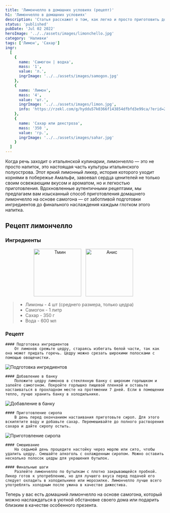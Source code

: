 ```yaml
---
title: 'Лимончелло в домашних условиях (рецепт)'
h1: 'Лимончелло в домашних условиях'
description: 'Статья расскажет о том, как легко и просто приготовить домашний лимончелло на основе самогона. Итальянский лимонный ликер, богатый историей и аутентичным вкусом, станет украшением любого праздничного стола 👍'
status: 'published'
pubDate: 'Jul 02 2022'
heroImage: '../../assets/images/limonchello.jpg'
category: 'Наливки'
tags: ['Лимон', 'Сахар']
ingr:
  [
    {
      name: 'Самогон | водка',
      mass: '1',
      value: 'л.',
      ingrImage: '../../assets/images/samogon.jpg'
    },
    {
      name: 'Лимон',
      mass: '4',
      value: 'шт.',
      ingrImage: '../../assets/images/limon.jpg',
      info: 'https://rzekl.com/g/hyddu57k0366f143854dfbfd3e99ca/?erid=25H8d7vbP8SRTvH4QP3RzP&ulp=https%3A%2F%2Fmegamarket.ru%2Fcatalog%2F%3Fq%3D%25D0%25BB%25D0%25B8%25D0%25BC%25D0%25BE%25D0%25BD'
    },
    {
      name: 'Сахар или декстроза',
      mass: '350 ',
      value: 'гр.',
      ingrImage: '../../assets/images/sahar.jpg'
    }
  ]
---
```



Когда речь заходит о итальянской кулинарии, лимончелло — это не просто напиток, это настоящая часть культуры итальянского полуострова. Этот яркий лимонный ликер, история которого уходит корнями в побережье Амальфи, завоевал сердца ценителей не только своим освежающим вкусом и ароматом, но и легкостью приготовления. Вдохновленные аутентичными рецептами, мы предлагаем вам изысканный способ приготовления домашнего лимончелло на основе самогона — от заботливой подготовки ингредиентов до финального наслаждения каждым глотком этого напитка.

## Рецепт лимончелло

### Ингредиенты

<p align='center'>
	<Image
		height='150'
		style='display: inline-block; margin-right: 10px;'
		src={img1}
		formats='avif'
		alt='Тмин'
	/>
	<Image
		height='150'
		style='display: inline-block; margin-right: 10px;'
		src={img2}
		formats='avif'
		alt='Анис'
	/>
</p>

> - Лимоны - 4 шт (среднего размера, только цедра)
> - Самогон - 1 литр
> - Сахар - 350 г
> - Вода - 600 мл

### Рецепт

    #### Подготовка ингредиентов
        От лимонов срежьте цедру, стараясь избегать белой части, так как она может придать горечь. Цедру можно срезать широкими полосками с помощью овощечистки.

<Image src={img3} formats='avif' alt='Подготовка ингредиентов' />

    #### Добавление в банку
        Положите цедру лимонов в стеклянную банку с широким горлышком и залейте самогоном. Покройте горлышко пищевой пленкой и оставьте настаиваться в прохладном месте на протяжении 7 дней. Если в помещении тепло, лучше хранить банку в холодильнике.

<Image src={img4} formats='avif' alt='Добавление в банку' />

    #### Приготовление сиропа
        В день перед окончанием настаивания приготовьте сироп. Для этого вскипятите воду и добавьте сахар. Перемешивайте до полного растворения сахара и дайте сиропу остыть.

<Image src={img5} formats='avif' alt='Приготовление сиропа' />

    #### Смешивание
        На седьмой день процедите настойку через марлю или сито, чтобы удалить цедру. Смешайте алкоголь с охлажденным сиропом. Можно оставить несколько полосок цедры для украшения бутылок.

    #### Финальные шаги
        Разлейте лимончелло по бутылкам с плотно закрывающейся пробкой. Ликер готов к употреблению, но для лучшего вкуса перед подачей его следует охладить в холодильнике или морозилке. Лимончелло лучше всего употреблять холодным после ужина в качестве дижестива.

Теперь у вас есть домашний лимончелло на основе самогона, который можно наслаждаться в уютной обстановке своего дома или подарить близким в качестве особенного презента.
